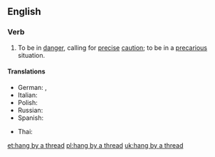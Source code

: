 ==English==

===Verb===
{{en-verb|head=[[hang]] by a [[thread]]|hangs by a thread|hanging by a thread|hung by a thread}}

# {{label|en|idiomatic}} To be in [[danger]], calling for [[precise]] [[caution]]; to be in a [[precarious]] situation.

====Translations====
{{trans-top|to be in a precarious situation}}
* German: {{t+|de|am seidenen Faden hängen}}, {{t+|de|an einem seidenen Faden hängen}}
* Italian: {{t|it|essere appeso a un filo}}
* Polish: {{t|pl|wisieć na włosku}}
* Russian: {{t|ru|висе́ть на волоске}}
* Spanish: {{t|es|pender de un hilo}}
{{trans-mid}}
* Thai: {{t|th|แขวนบนเส้นด้าย|tr=kwăen bon sâynádâai}}
{{trans-bottom}}

[[et:hang by a thread]]
[[pl:hang by a thread]]
[[uk:hang by a thread]]